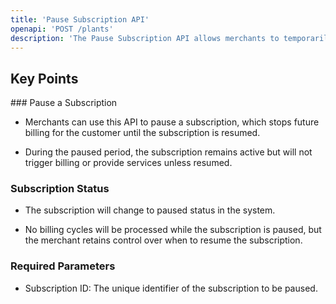 ```yaml
---
title: 'Pause Subscription API'
openapi: 'POST /plants'
description: 'The Pause Subscription API allows merchants to temporarily pause a customer subscription, halting any upcoming billing cycles until the subscription is resumed.'
---
```


## Key Points

<Info>
  ### Pause a Subscription

  * Merchants can use this API to pause a subscription, which stops future billing for the customer until the subscription is resumed.

  * During the paused period, the subscription remains active but will not trigger billing or provide services unless resumed.

  ### Subscription Status

  * The subscription will change to paused status in the system.

  * No billing cycles will be processed while the subscription is paused, but the merchant retains control over when to resume the subscription.

  ### Required Parameters

  * Subscription ID: The unique identifier of the subscription to be paused.
</Info>
